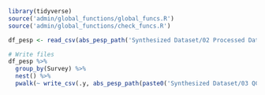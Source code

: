 
```r
library(tidyverse)
source('admin/global_functions/global_funcs.R')
source('admin/global_functions/check_funcs.R')

df_pesp <- read_csv(abs_pesp_path('Synthesized Dataset/02 Processed Data/PESP_dataset.csv'))

# Write files
df_pesp %>%
  group_by(Survey) %>%
  nest() %>%
  pwalk(~ write_csv(.y, abs_pesp_path(paste0('Synthesized Dataset/03 QC Checks/Group Files/', .x, '.csv'))))
```